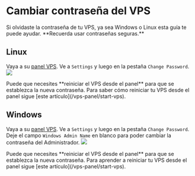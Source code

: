 # Cambiar contraseña del VPS


<Callout>
Si olvidaste la contraseña de tu VPS, ya sea Windows o Linux esta guía te puede ayudar. **Recuerda usar contraseñas seguras.**
</Callout>

## Linux
Vaya a su [panel VPS](https://vps.vexyhost.com/). Ve a `Settings` y luego en la pestaña `Change Password`.
![](https://i.imgur.com/FpFb6Li.png)

<Callout type="info">
Puede que necesites **reiniciar el VPS desde el panel** para que se establezca la nueva contraseña. Para saber cómo reiniciar tu VPS desde el panel sigue [este artículo](/vps-panel/start-vps).
</Callout>

## Windows
Vaya a su [panel VPS](https://vps.vexyhost.com/). Ve a `Settings` y luego en la pestaña `Change Password`.
<Callout type="warning">
Deje el campo `Windows Admin Name` en blanco para poder cambiar la contraseña del Administrador.
</Callout>
![](https://i.imgur.com/7QKEgpp.png)

<Callout type="info">
Puede que necesites **reiniciar el VPS desde el panel** para que se establezca la nueva contraseña. Para aprender a reiniciar tu VPS desde el panel sigue [este artículo](/vps-panel/start-vps).
</Callout>